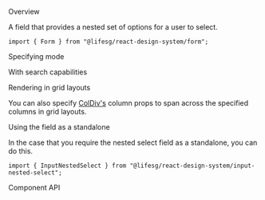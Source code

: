 
<Meta of={FormNestedSelectStories} />

<Title>Form.NestedSelect</Title>

<Secondary>Overview</Secondary>

A field that provides a nested set of options for a user to select.

```tsx
import { Form } from "@lifesg/react-design-system/form";
```

<Canvas of={FormNestedSelectStories.Default} />

<Heading3>Specifying mode</Heading3>

<Canvas of={FormNestedSelectStories.SpecifyingMode} />

<Heading3>With search capabilities</Heading3>

<Canvas of={FormNestedSelectStories.WithSearch} />

<Heading3>Rendering in grid layouts</Heading3>

You can also specify [ColDiv's](/docs/getting-started-layout-column-divs--column-divs)
column props to span across the specified columns in grid layouts.

<Canvas of={FormNestedSelectStories.RenderingInGridLayout} />

<Heading3>Using the field as a standalone</Heading3>

In the case that you require the nested select field as a standalone, you can do this.

```tsx
import { InputNestedSelect } from "@lifesg/react-design-system/input-nested-select";
```

<Canvas of={FormNestedSelectStories.StandaloneUsage} />

<Secondary>Component API</Secondary>

<PropsTable />
